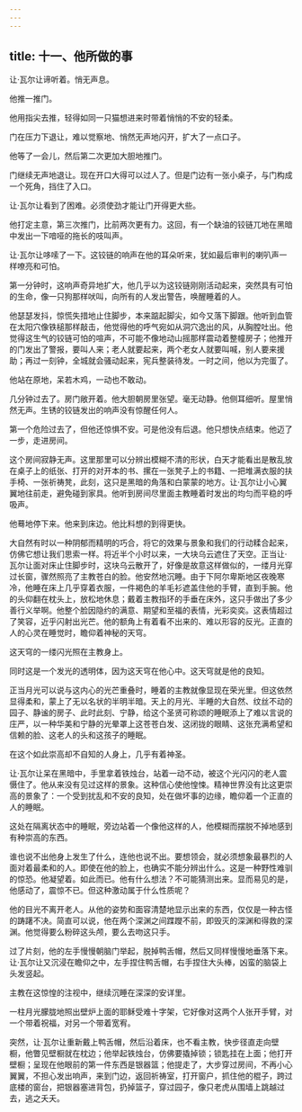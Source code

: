 ```yaml
---
---
---
```

title: 十一、他所做的事
---




让·瓦尔让谛听着。悄无声息。

他推一推门。

他用指尖去推，轻得如同一只猫想进来时带着悄悄的不安的轻柔。

门在压力下退让，难以觉察地、悄然无声地闪开，扩大了一点口子。

他等了一会儿，然后第二次更加大胆地推门。

门继续无声地退让。现在开口大得可以过人了。但是门边有一张小桌子，与门构成一个死角，挡住了入口。

让·瓦尔让看到了困难。必须使劲才能让门开得更大些。

他打定主意，第三次推门，比前两次更有力。这回，有一个缺油的铰链兀地在黑暗中发出一下喑哑的拖长的吱叫声。

让·瓦尔让哆嗦了一下。这铰链的响声在他的耳朵听来，犹如最后审判的喇叭声一样嘹亮和可怕。

第一分钟时，这响声奇异地扩大，他几乎以为这铰链刚刚活动起来，突然具有可怕的生命，像一只狗那样吠叫，向所有的人发出警告，唤醒睡着的人。

他瑟瑟发抖，惊慌失措地止住脚步，本来踮起脚尖，如今又落下脚跟。他听到血管在太阳穴像铁槌那样敲击，他觉得他的呼气宛如从洞穴逸出的风，从胸膛吐出。他觉得这生气的铰链可怕的喧声，不可能不像地动山摇那样震动着整幢房子；他推开的门发出了警报，要叫人来；老人就要起来，两个老女人就要叫喊，别人要来援助；再过一刻钟，全城就会骚动起来，宪兵整装待发。一时之间，他以为完蛋了。

他站在原地，呆若木鸡，一动也不敢动。

几分钟过去了。房门敞开着。他大胆朝房里张望。毫无动静。他侧耳细听。屋里悄然无声。生锈的铰链发出的响声没有惊醒任何人。

第一个危险过去了，但他还惊惧不安。可是他没有后退。他只想快点结束。他迈了一步，走进房间。

这个房间寂静无声。这里那里可以分辨出模糊不清的形状，白天才能看出是散乱放在桌子上的纸张、打开的对开本的书、摞在一张凳子上的书籍、一把堆满衣服的扶手椅、一张祈祷凳，此刻，这只是黑暗的角落和白蒙蒙的地方。让·瓦尔让小心翼翼地往前走，避免碰到家具。他听到房间尽里面主教睡着时发出的均匀而平稳的呼吸声。

他蓦地停下来。他来到床边。他比料想的到得更快。

大自然有时以一种阴郁而精明的巧合，将它的效果与景象和我们的行动糅合起来，仿佛它想让我们思索一样。将近半个小时以来，一大块乌云遮住了天空。正当让·瓦尔让面对床止住脚步时，这块乌云散开了，好像是故意这样做似的，一缕月光穿过长窗，骤然照亮了主教苍白的脸。他安然地沉睡。由于下阿尔卑斯地区夜晚寒冷，他睡在床上几乎穿着衣服，一件褐色的羊毛衫遮盖住他的手臂，直到手腕。他的头仰翻在枕头上，放松地休息；戴着主教指环的手垂在床外，这只手做出了多少善行义举啊。他整个脸因隐约的满意、期望和至福的表情，光彩奕奕。这表情超过了笑容，近乎闪射出光芒。他的额角上有着看不出来的、难以形容的反光。正直的人的心灵在睡觉时，瞻仰着神秘的天穹。

这天穹的一缕闪光照在主教身上。

同时这是一个发光的透明体，因为这天穹在他心中。这天穹就是他的良知。

正当月光可以说与这内心的光芒重叠时，睡着的主教就像显现在荣光里。但这依然显得柔和，蒙上了无以名状的半明半暗。天上的月光、半睡的大自然、纹丝不动的园子、静谧的房子、此时此刻、宁静，给这个圣贤可称颂的睡眠添上了难以言说的庄严，以一种华美和宁静的光晕罩上这苍苍白发、这闭拢的眼睛、这张充满希望和信赖的脸、这老人的头和这孩子的睡眠。

在这个如此崇高却不自知的人身上，几乎有着神圣。

让·瓦尔让呆在黑暗中，手里拿着铁烛台，站着一动不动，被这个光闪闪的老人震慑住了。他从来没有见过这样的景象。这种信心使他惶悚。精神世界没有比这更崇高的景象了：一个受到扰乱和不安的良知，处在做坏事的边缘，瞻仰着一个正直的人的睡眠。

这处在隔离状态中的睡眠，旁边站着一个像他这样的人，他模糊而摆脱不掉地感到有种崇高的东西。

谁也说不出他身上发生了什么，连他也说不出。要想领会，就必须想象最暴烈的人面对着最柔和的人。即使在他的脸上，也确实不能分辨出什么。这是一种野性难驯的惊恐。他凝望着。如此而已。他有什么想法？不可能猜测出来。显而易见的是，他感动了，震惊不已。但这种激动属于什么性质呢？

他的目光不离开老人。从他的姿势和面容清楚地显示出来的东西，仅仅是一种古怪的踌躇不决。简直可以说，他在两个深渊之间蹀躞不前，即毁灭的深渊和得救的深渊。他觉得要么粉碎这头颅，要么去吻这只手。

过了片刻，他的左手慢慢朝脑门举起，脱掉鸭舌帽，然后又同样慢慢地垂落下来。让·瓦尔让又沉浸在瞻仰之中，左手捏住鸭舌帽，右手捏住大头棒，凶蛮的脑袋上头发竖起。

主教在这惊惶的注视中，继续沉睡在深深的安详里。

一柱月光朦胧地照出壁炉上面的耶稣受难十字架，它好像对这两个人张开手臂，对一个带着祝福，对另一个带着宽宥。

突然，让·瓦尔让重新戴上鸭舌帽，然后沿着床，也不看主教，快步径直走向壁橱，他瞥见壁橱就在枕边；他举起铁烛台，仿佛要撬掉锁；锁匙挂在上面；他打开壁橱；呈现在他眼前的第一件东西是银器篮；他提走了，大步穿过房间，不再小心翼翼，不担心发出响声，来到门边，返回祈祷室，打开窗户，抓住他的棍子，跨过底楼的窗台，把银器塞进背包，扔掉篮子，穿过园子，像只老虎从围墙上跳越过去，逃之夭夭。